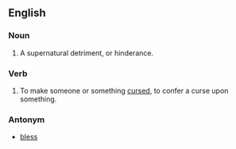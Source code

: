 ==English==

===Noun===
#A supernatural detriment, or hinderance.

===Verb===
#To make someone or something [[cursed]], to confer a curse upon something.

===Antonym===
*[[bless]]